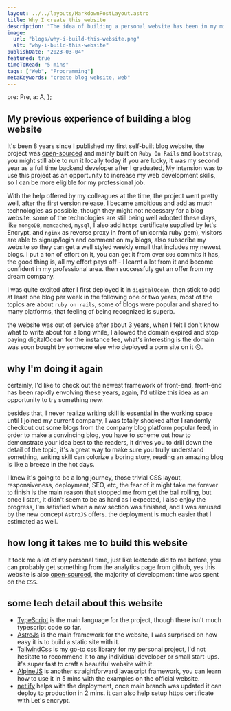 ```yaml
---
layout: ../../layouts/MarkdownPostLayout.astro
title: Why I create this website
description: "The idea of building a personal website has been in my mind for a long while, what prevent me from getting started is I fear I might never finished it, but, GREAT THINGS COME FROM SMALL BEGINNINGS"
image:
  url: "blogs/why-i-build-this-website.png"
  alt: "why-i-build-this-website"
publishDate: "2023-03-04"
featured: true
timeToRead: "5 mins"
tags: ["Web", "Programming"]
metaKeywords: "create blog website, web"
---
```



  pre: Pre,
  a: A,
};

## My previous experience of building a blog website

It's been 8 years since I published my first self-built blog website, the project was [open-sourced](https://github.com/edxzh/xingishere) and mainly built on `Ruby On Rails` and `bootstrap`, you might still able to run it locally today if you are lucky, it was my second year as a full time backend developer after I graduated, My intension was to use this project as an opportunity to increase my web development skills, so I can be more eligible for my professional job.

With the help offered by my colleagues at the time, the project went pretty well, after the first version release, I became ambitious and add as much technologies as possible, though they might not necessary for a blog website. some of the technologies are still being well adopted these days, like `mongoDB`, `memcached`, `mysql`, I also add `https` certificate supplied by let's Encrypt, and `nginx` as reverse proxy in front of unicorn(a ruby gem), visitors are able to signup/login and comment on my blogs, also subscribe my website so they can get a well styled weekly email that includes my newest blogs. I put a ton of effort on it, you can get it from over `800` commits it has, the good thing is, all my effort pays off - I learnt a lot from it and become confident in my professional area. then successfuly get an offer from my dream company.

I was quite excited after I first deployed it in `digitalOcean`, then stick to add at least one blog per week in the following one or two years, most of the topics are about `ruby on rails`, some of blogs were popular and shared to many platforms, that feeling of being recognized is superb.

the website was out of service after about 3 years, when I felt I don't know what to write about for a long while, I allowed the domain expired and stop paying digitalOcean for the instance fee, what's interesting is the domain was soon bought by someone else who deployed a porn site on it 😞.

## why I'm doing it again

certainly, I'd like to check out the newest framework of front-end, front-end has been rapidly envolving these years, again, I'd utilize this idea as an opportunity to try something new.

besides that, I never realize writing skill is essential in the working space until I joined my current company, I was totally shocked after I randomly checkout out some blogs from the company blog platform popular feed, in order to make a convincing blog, you have to scheme out how to demonstrate your idea best to the readers, it drives you to drill down the detail of the topic, it's a great way to make sure you trully understand something, writing skill can colorize a boring story, reading an amazing blog is like a breeze in the hot days.

I knew it's going to be a long journey, those trivial CSS layout, responsiveness, deployment, SEO, etc, the fear of it might take me forever to finish is the main reason that stopped me from get the ball rolling, but once I start, it didn't seem to be as hard as I expected, I also enjoy the progress, I'm satisfied when a new section was finished, and I was amused by the new concept `AstroJS` offers. the deployment is much easier that I estimated as well.

## how long it takes me to build this website

It took me a lot of my personal time, just like leetcode did to me before, you can probably get something from the analytics page from github, yes this website is also [open-sourced](https://github.com/edxzh/edwardzhou.com), the majority of development time was spent on the `CSS`.

## some tech detail about this website

- [TypeScript](https://www.typescriptlang.org/) is the main language for the project, though there isn't much typescript code so far.
- [AstroJs](https://astro.build/) is the main framework for the website, I was surprised on how easy it is to build a static site with it.
- [TailwindCss](https://tailwindcss.com/) is my go-to css library for my personal project, I'd not hesitate to recommend it to any individual developer or small start-ups. it's super fast to craft a beautiful website with it.
- [AlpineJS](https://alpinejs.dev/) is another straightforward javascript framework, you can learn how to use it in 5 mins with the examples on the official website.
- [netlify](https://www.netlify.com/) helps with the deployment, once main branch was updated it can deploy to production in 2 mins. it can also help setup https certificate with Let's encrypt.
